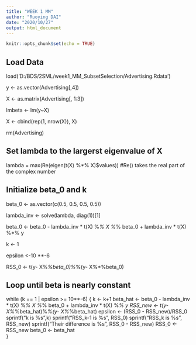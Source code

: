 ---
title: "WEEK 1 MM"
author: "Ruoying DAI"
date: "2020/10/27"
output: html_document
---

```{r setup, include=FALSE}
knitr::opts_chunk$set(echo = TRUE)
```
## Load Data
load('D:/BDS/2SML/week1_MM_SubsetSelection/Advertising.Rdata')

y <- as.vector(Advertising[,4])

X <- as.matrix(Advertising[, 1:3])

lmbeta <- lm(y~X)

X <- cbind(rep(1, nrow(X)), X)

rm(Advertising)

## Set lambda to the largerst eigenvalue of X

lambda = max(Re(eigen(t(X) %*% X)$values)) #Re() takes the real part of the complex number

## Initialize beta_0 and k
beta_0 <- as.vector(c(0.5, 0.5, 0.5, 0.5))

lambda_inv <- solve(lambda, diag(1))[1]

beta_0 <- beta_0 - lambda_inv * t(X) %*% X %*% beta_0 + lambda_inv * t(X) %*% y

k <- 1

epsilon <-10 **-6

RSS_0 <-  t(y- X%*%beta_0)%*%(y- X%*%beta_0)

## Loop until beta is nearly constant

while (k == 1 | epsilon >= 10**-6) {
  k <- k+1
  beta_hat <- beta_0 - lambda_inv * t(X) %*% X %*% beta_0 + lambda_inv * t(X) %*% y
  RSS_new <- t(y- X%*%beta_hat)%*%(y- X%*%beta_hat)
  epsilon <- (RSS_0 - RSS_new)/RSS_0
  sprintf("k is %s",k)
  sprintf("RSS_k-1 is %s", RSS_0)
  sprintf("RSS_k is %s", RSS_new)
  sprintf("Their difference is %s", RSS_0 - RSS_new)
  RSS_0 <- RSS_new
  beta_0 <- beta_hat  
}
